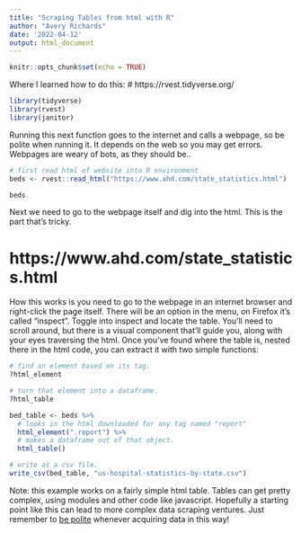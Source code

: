```yaml
---
title: "Scraping Tables from html with R"
author: "Avery Richards"
date: '2022-04-12'
output: html_document
---
```


```r
knitr::opts_chunk$set(echo = TRUE)
```

Where I learned how to do this: 
# https://rvest.tidyverse.org/


```r

library(tidyverse)
library(rvest)
library(janitor)

```

Running this next function goes to the internet and calls a webpage, so be polite when running it. It depends on the web so you may get errors. Webpages are weary of bots, as they should be.. 

```r

# first read html of website into R environment
beds <- rvest::read_html("https://www.ahd.com/state_statistics.html")

beds

```
Next we need to go to the webpage itself and dig into the html. This is the part that's tricky. 

# https://www.ahd.com/state_statistics.html

How this works is you need to go to the webpage in an internet browser and right-click the page itself. There will be an option in the menu, on Firefox it's called "inspect". Toggle into inspect and locate the table. You'll need to scroll around, but there is a visual component that'll guide you, along with your eyes traversing the html. Once you've found where the table is, nested there in the html code, you can extract it with two simple functions:

```r

# find an element based on its tag.
?html_element

```

```r

# turn that element into a dataframe. 
?html_table

```


```r

bed_table <- beds %>% 
  # looks in the html downloaded for any tag named "report"
  html_element(".report") %>% 
  # makes a dataframe out of that object. 
  html_table() 

```


```r

# write as a csv file. 
write_csv(bed_table, "us-hospital-statistics-by-state.csv")

```

Note: this example works on a fairly simple html table. Tables can get pretty complex, using modules and other code like javascript. Hopefully a starting point like this can lead to more complex data scraping ventures. Just remember to [be polite](https://www.rostrum.blog/2019/03/04/polite-webscrape/) whenever acquiring data in this way!   
